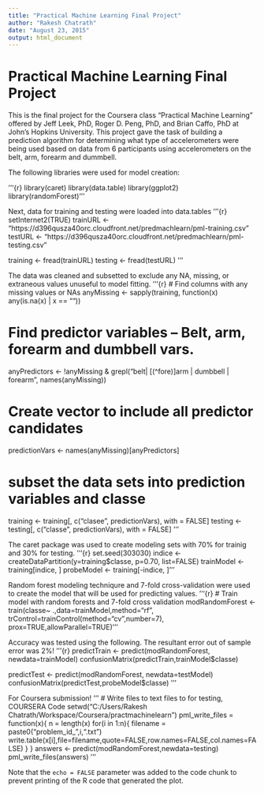 ```yaml
---
title: "Practical Machine Learning Final Project"
author: "Rakesh Chatrath"
date: "August 23, 2015"
output: html_document
---
```

Practical Machine Learning Final Project 
===========================================================================================================
This is the final project for the Coursera class "Practical Machine Learning" offered by Jeff Leek, PhD, Roger D. Peng, PhD, and Brian Caffo, PhD at John's Hopkins University. This project gave the task of building a prediction algorithm for determining what type of accelerometers were being used based on data from 6 participants using accelerometers on the belt, arm, forearm and dummbell. 

The following libraries were used for model creation: 

'''{r}
library(caret)
library(data.table)
library(ggplot2)
library(randomForest)
'''

Next, data for training and testing were loaded into data.tables 
'''{r}
setInternet2(TRUE)
trainURL <- "https://d396qusza40orc.cloudfront.net/predmachlearn/pml-training.csv"
testURL <- "https://d396qusza40orc.cloudfront.net/predmachlearn/pml-testing.csv"

training <- fread(trainURL)
testing <- fread(testURL)
'''

The data was cleaned and subsetted to exclude any NA, missing, or extraneous values unuseful to model fitting. 
'''{r}
# Find columns with any missing values or NAs
anyMissing <- sapply(training, function(x) any(is.na(x) | x == ""))

# Find predictor variables -- Belt, arm, forearm and dumbbell vars.
anyPredictors <- !anyMissing & grepl("belt| [(^fore)]arm | dumbbell | forearm", 
                                     names(anyMissing))
                                     
# Create vector to include all predictor candidates
predictionVars <- names(anyMissing)[anyPredictors]

# subset the data sets into prediction variables and classe 
training <- training[, c("clasee", predictionVars), with = FALSE]
testing <- testing[, c("classe", predictionVars), with = FALSE]
'''

The caret package was used to create modeling sets with 70% for trainig and 30% for testing. 
'''{r}
set.seed(303030)
indice <- createDataPartition(y=training$classe, p=0.70, list=FALSE)
trainModel <- training[indice, ]
probeModel <- training[-indice, ]
'''

Random forest modeling techniqure and 7-fold cross-validation were used to create the model that will be used for predicting values. 
'''{r}
# Train model with random forests and 7-fold cross validation 
modRandomForest <- train(classe~ .,data=trainModel,method="rf",
                trControl=trainControl(method="cv",number=7),
                prox=TRUE,allowParallel=TRUE)
'''

Accuracy was tested using the following. The resultant error out of sample error was 2%! 
'''{r}
predictTrain <- predict(modRandomForest, newdata=trainModel)
confusionMatrix(predictTrain,trainModel$classe)

predictTest <- predict(modRandomForest, newdata=testModel)
confusionMatrix(predictTest,probeModel$classe)
'''

For Coursera submission!
'''
# Write files to text files to for testing, COURSERA Code 
setwd("C:/Users/Rakesh Chatrath/Workspace/Coursera/practmachinelearn")
pml_write_files = function(x){
    n = length(x)
    for(i in 1:n){
        filename = paste0("problem_id_",i,".txt")
        write.table(x[i],file=filename,quote=FALSE,row.names=FALSE,col.names=FALSE)
    }
}
answers <- predict(modRandomForest,newdata=testing)
pml_write_files(answers)
'''


Note that the `echo = FALSE` parameter was added to the code chunk to prevent printing of the R code that generated the plot.
